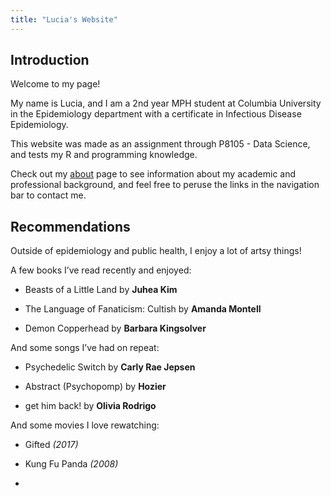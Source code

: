 ```yaml
---
title: "Lucia's Website"
---
```


## Introduction

Welcome to my page! 

My name is Lucia, and I am a 2nd year MPH student at Columbia University in the Epidemiology department with a certificate in Infectious Disease Epidemiology. 

This website was made as an assignment through P8105 - Data Science, and tests my R and programming knowledge. 

Check out my [about](about.html) page to see information about my academic and professional background, and feel free to peruse the links in the navigation bar to contact me. 

## Recommendations
Outside of epidemiology and public health, I enjoy a lot of artsy things! 

A few books I've read recently and enjoyed:

* Beasts of a Little Land by **Juhea Kim** 

* The Language of Fanaticism: Cultish by **Amanda Montell**

* Demon Copperhead by **Barbara Kingsolver**

And some songs I've had on repeat:

* Psychedelic Switch by **Carly Rae Jepsen**

* Abstract (Psychopomp) by **Hozier**

* get him back! by **Olivia Rodrigo**

And some movies I love rewatching:

* Gifted *(2017) *

* Kung Fu Panda *(2008)*

* 